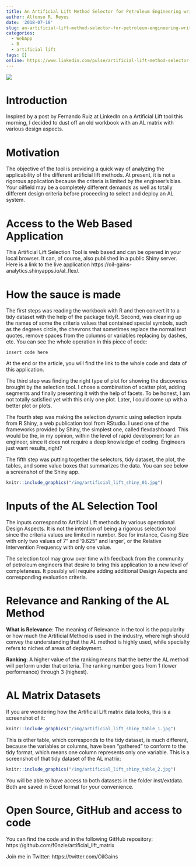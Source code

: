 ```yaml
---
title: An Artificial Lift Method Selector for Petroleum Engineering written in R
author: Alfonso R. Reyes
date: '2018-07-18'
slug: an-artificial-lift-method-selector-for-petroleum-engineering-written-in-r
categories:
  - WebApp
  - R
  - artificial lift
tags: []
online: https://www.linkedin.com/pulse/artificial-lift-method-selector-petroleum-engineering-reyes/
---
```


[![](/img/artificial_lift_shiny-cover.jpg)](/img/artificial_lift_shiny-cover.jpg)


# Introduction
Inspired by a post by Fernando Ruiz at LinkedIn on a Artificial Lift tool this morning, I decided to dust off an old workbook with an AL matrix with various design aspects.


# Motivation
The objective of the tool is providing a quick way of analyzing the applicability of the different artificial lift methods. At present, it is not a rigorous application because the criteria is limited by the engineer's bias. Your oilfield may be a completely different demands as well as totally different design criteria before proceeding to select and deploy an AL system.


# Access to the Web Based Application
This Artificial Lift Selection Tool is web based and can be opened in your local browser. It can, of course, also published in a public Shiny server. Here is a link to the live application https://oil-gains-analytics.shinyapps.io/al_flex/.


# How the sauce is made
The first steps was reading the workbook with R and then convert it to a tidy dataset with the help of the package tidyR. Second, was cleaning up the names of some the criteria values that contained special symbols, such as the degrees circle, the chevrons that sometimes replace the normal text quotes, remove spaces from the columns or variables replacing by dashes, etc. You can see the whole operation in this piece of code:

```
insert code here
```

At the end or the article, you will find the link to the whole code and data of this application.

The third step was finding the right type of plot for showing the discoveries brought by the selection tool. I chose a combination of scatter plot, adding segments and finally presenting it with the help of facets. To be honest, I am not totally satisfied yet with this only one plot. Later, I could come up with a better plot or plots.

The fourth step was making the selection dynamic using selection inputs from R Shiny, a web publication tool from RStudio. I used one of the frameworks provided by Shiny, the simplest one, called flexdashboard. This would be the, in my opinion, within the level of rapid development for an engineer, since it does not require a deep knowledge of coding. Engineers just want results, right?

The fifth step was putting together the selectors, tidy dataset, the plot, the tables, and some value boxes that summarizes the data. You can see below a screenshot of the Shiny app.

```r
knitr::include_graphics("/img/artificial_lift_shiny_01.jpg")
```


# Inputs of the AL Selection Tool
The inputs correspond to Artificial Lift methods by various operational Design Aspects. It is not the intention of being a rigorous selection tool since the criteria values are limited in number. See for instance, Casing Size with only two values of 7" and '9.625" and larger', or the Relative Intervention Frequency with only one value.

The selection tool may grow over time with feedback from the community of petroleum engineers that desire to bring this application to a new level of completeness. It possibly will require adding additional Design Aspects and corresponding evaluation criteria.

# Relevance and Ranking of the AL Method
**What is Relevance**: The meaning of Relevance in the tool is the popularity or how much the Artificial Method is used in the industry, where high should convey the understanding that the AL method is highly used, while specialty refers to niches of areas of deployment.

**Ranking**: A higher value of the ranking means that the better the AL method will perform under that criteria. The ranking number goes from 1 (lower performance) through 3 (highest).


# AL Matrix Datasets
If you are wondering how the Artificial Lift matrix data looks, this is a screenshot of it:

```r
knitr::include_graphics("/img/artificial_lift_shiny_table_1.jpg")
```

This is other table, which corresponds to the tidy dataset, is much different, because the variables or columns, have been "gathered" to conform to the tidy format, which means one column represents only one variable. This is a screenshot of that tidy dataset of the AL matrix:

```r
knitr::include_graphics("/img/artificial_lift_shiny_table_2.jpg")
```

You will be able to have access to both datasets in the folder inst/extdata. Both are saved in Excel format for your convenience.


# Open Source, GitHub and access to code
You can find the code and in the following GitHub repository: https://github.com/f0nzie/artificial_lift_matrix


Join me in Twitter: https://twitter.com/OilGains